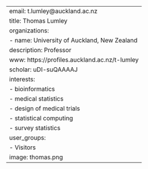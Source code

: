 
---
email: t.lumley@auckland.ac.nz
title: Thomas Lumley
organizations:
- name: University of Auckland, New Zealand
description: Professor
www: https://profiles.auckland.ac.nz/t-lumley
scholar: uDI-suQAAAAJ
interests:
- bioinformatics
- medical statistics
- design of medical trials
- statistical computing
- survey statistics
user_groups:
- Visitors
image: thomas.png
---
